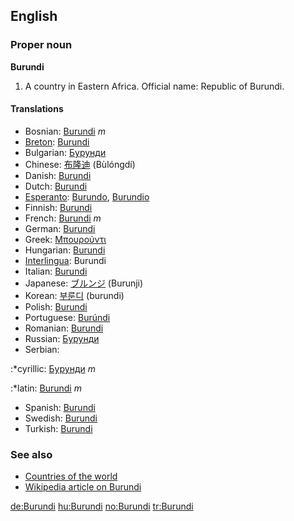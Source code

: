 ==English==
===Proper noun===
'''Burundi'''

# A country in Eastern Africa. Official name: Republic of Burundi.

====Translations====
*Bosnian: [[Burundi]] ''m''
*[[Breton]]: [[Burundi]]
*Bulgarian: [[Бурунди]]
*Chinese: [[布隆迪]] (Bùlóngdí)
*Danish: [[Burundi]]
*Dutch: [[Burundi]]
*[[Esperanto]]: [[Burundo]], [[Burundio]]
*Finnish: [[Burundi]]
*French: [[Burundi]] ''m''
*German: [[Burundi]]
*Greek: [[Μπουρούντι]]
*Hungarian: [[Burundi]]
*[[Interlingua]]: Burundi
*Italian: [[Burundi]]
*Japanese: [[ブルンジ]] (Burunji)
*Korean: [[부룬디]] (burundi)
*Polish: [[Burundi]]
*Portuguese: [[Burúndi]]
*Romanian: [[Burundi]]
*Russian: [[Бурунди]]
*Serbian:
:*cyrillic: [[Бурунди]] ''m''
:*latin: [[Burundi]] ''m''
*Spanish: [[Burundi]]
*Swedish: [[Burundi]]
*Turkish: [[Burundi]]

===See also===
*[[Countries of the world]]
*[[w:Burundi|Wikipedia article on Burundi]]

[[de:Burundi]]
[[hu:Burundi]]
[[no:Burundi]]
[[tr:Burundi]]